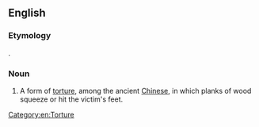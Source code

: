 ==English==

===Etymology===
{{bor|en|zh|夾棍}}.

===Noun===
{{wikipedia}}
{{en-noun|-|head=kia quen}}

# A form of [[torture]], among the ancient [[Chinese]], in which planks of wood squeeze or hit the victim's feet.

[[Category:en:Torture]]